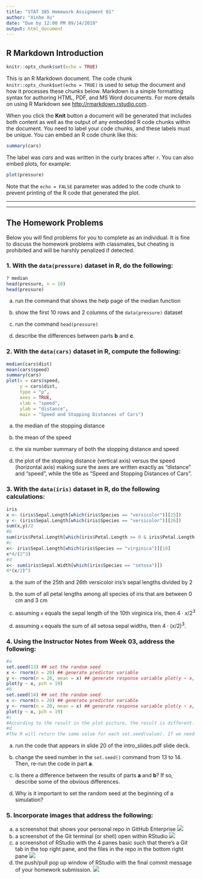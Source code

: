 ```yaml
---
title: "STAT 385 Homework Assignment 01"
author: "Xinhe Xu"
date: "Due by 12:00 PM 09/14/2019"
output: html_document
---
```


## R Markdown Introduction

```r
knitr::opts_chunk$set(echo = TRUE)
```

This is an R Markdown document. The code chunk `knitr::opts_chunk$set(echo = TRUE)` is used to setup the document and how it processes these chunks below. Markdown is a simple formatting syntax for authoring HTML, PDF, and MS Word documents. For more details on using R Markdown see <http://rmarkdown.rstudio.com>.

When you click the **Knit** button a document will be generated that includes both content as well as the output of any embedded R code chunks within the document. You need to label your code chunks, and these labels must be unique. You can embed an R code chunk like this:

```r
summary(cars)
```

The label was *cars* and was written in the curly braces after `r`. You can also embed plots, for example:

```r
plot(pressure)
```

Note that the `echo = FALSE` parameter was added to the code chunk to prevent printing of the R code that generated the plot.

***

***

## The Homework Problems

Below you will find problems for you to complete as an individual. It is fine to discuss the homework problems with classmates, but cheating is prohibited and will be harshly penalized if detected.


### 1. With the `data(pressure)` dataset in R, do the following:
```r
? median
head(pressure, n = 10)
head(pressure)
```


a. run the command that shows the help page of the median function

b. show the first 10 rows and 2 columns of the `data(pressure)` dataset

c. run the command `head(pressure)`

d. describe the differences between parts **b** and **c**.

### 2. With the `data(cars)` dataset in R, compute the following:
```r
median(cars$dist)
mean(cars$speed)
summary(cars)
plot(x = cars$speed, 
     y = cars$dist, 
     type = "p", 
     axes = TRUE, 
     xlab = "speed", 
     ylab = "distance",
     main = "Speed and Stopping Distances of Cars")
```

a. the median of the stopping distance

b. the mean of the speed

c. the six number summary of both the stopping distance and speed

d. the plot of the stopping distance (vertical axis) versus the speed (horizontal axis) making sure the axes are written exactly as "distance" and "speed", while the title as "Speed and Stopping Distances of Cars".

### 3. With the `data(iris)` dataset in R, do the following calculations:

```r
iris
x <- (iris$Sepal.Length[which(iris$Species == "versicolor")][25])
y <- (iris$Sepal.Length[which(iris$Species == "versicolor")][26])
sum(x,y)/2
#b
sum(iris$Petal.Length[which(iris$Petal.Length >= 0 & iris$Petal.Length <= 3)])
#c
x<- iris$Sepal.Length[which(iris$Species == "virginica")][10]
x*4/(2^3)
#d
x<- sum(iris$Sepal.Width[which(iris$Species == "setosa")])
4*(x/2)^3
```

a. the sum of the 25th and 26th versicolor iris's sepal lengths divided by 2

b. the sum of all petal lengths among all species of iris that are between 0 cm and 3 cm


c. assuming `x` equals the sepal length of the 10th virginica iris, then $4\cdot x/2^3$


d. assuming `x` equals the sum of all setosa sepal widths, then $4\cdot(x/2)^3$.


### 4. Using the Instructor Notes from Week 03, address the following:
```r
#a
set.seed(13) ## set the random seed
x <- rnorm(n = 20) ## generate predictor variable
y <- rnorm(n = 20, mean = x) ## generate response variable plot(y ~ x, pch = 19) ## plot (x,y) pairs
plot(y ~ x, pch = 19)
#b
set.seed(14) ## set the random seed
x <- rnorm(n = 20) ## generate predictor variable
y <- rnorm(n = 20, mean = x) ## generate response variable plot(y ~ x, pch = 19) ## plot (x,y) pairs
plot(y ~ x, pch = 19)
#c 
#According to the result in the plot picture, the result is different.
#d
#The R will return the same value for each set.seed(value). If we need to get the results to be reproducible, set the random seed is valuable.
```

a. run the code that appears in slide 20 of the intro_slides.pdf slide deck.

b. change the seed number in the `set.seed()` command from 13 to 14. Then, re-run the code in part **a**.

c. Is there a difference between the results of parts **a** and **b**? If so, describe some of the obvious differences.

d. Why is it important to set the random seed at the beginning of a simulation?

### 5. Incorporate images that address the following:

a. a screenshot that shows your personal repo in GitHub Enterprise
![](/Users/mac/Desktop/stat385.png)
b. a screenshot of the Git terminal (or shell) open within RStudio
![](/Users/mac/Desktop/stat385 hw1.2 .png)
c. a screenshot of RStudio with the 4 panes basic such that there's a Git tab in the top right pane, and the files in the repo in the bottom right pane
![](/Users/mac/Desktop/stat385hw1.c.png)
d. the push/pull pop up window of RStudio with the final commit message of your homework submission.
![](/Users/mac/Desktop/stat385hw1.3.png)